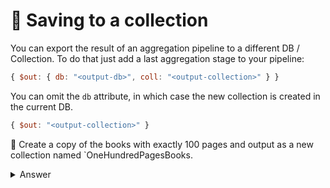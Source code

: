 # 🦸 Saving to a collection

You can export the result of an aggregation pipeline to a different DB / Collection. To do that just add a last aggregation stage to your pipeline:

```js
{ $out: { db: "<output-db>", coll: "<output-collection>" } }
```

You can omit the `db` attribute, in which case the new collection is created in the current DB.

```js
{ $out: "<output-collection>" }
```

👐 Create a copy of the books with exactly 100 pages and output as a new collection named `OneHundredPagesBooks.

<details>
<summary>Answer</summary>
<div>

```js
let oneHundredPagesBooks = {$match: {pages: 100}};
let saveToNewCollection = {$out: "OneHundredPagesBooks"}

db.books.aggregate([
    oneHundredPagesBooks,
    saveToNewCollection
]);
```

After running this, we should see a new collection with:

```js
show collections
```
</div>
</details>